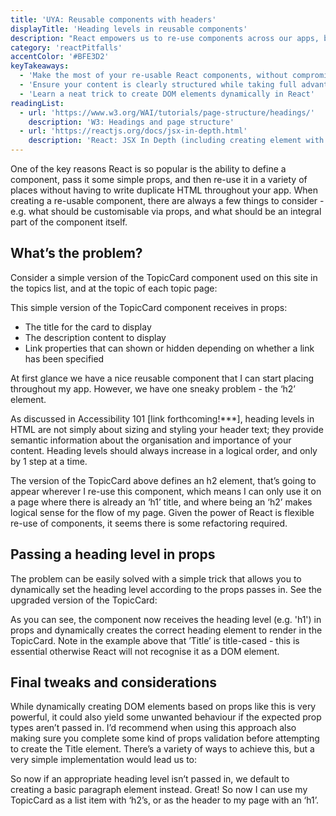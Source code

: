 ```yaml
---
title: 'UYA: Reusable components with headers'
displayTitle: 'Heading levels in reusable components'
description: "React empowers us to re-use components across our apps, but it's important to consider how component re-use could affect accessibility. This topic demonstrates an easy way to build flexible components that don't compromise heading level structure."
category: 'reactPitfalls'
accentColor: '#BFE3D2'
keyTakeaways:
  - 'Make the most of your re-usable React components, without compromising accessibility'
  - 'Ensure your content is clearly structured while taking full advantage of re-usable React compoonents'
  - 'Learn a neat trick to create DOM elements dynamically in React'
readingList:
  - url: 'https://www.w3.org/WAI/tutorials/page-structure/headings/'
    description: 'W3: Headings and page structure'
  - url: 'https://reactjs.org/docs/jsx-in-depth.html'
    description: 'React: JSX In Depth (including creating element with type chosen at runtime)'
---
```


One of the key reasons React is so popular is the ability to define a component, pass it some simple props, and then re-use it in a variety of places without having to write duplicate HTML throughout your app. When creating a re-usable component, there are always a few things to consider - e.g. what should be customisable via props, and what should be an integral part of the component itself.

## What’s the problem?

Consider a simple version of the TopicCard component used on this site in the topics list, and at the topic of each topic page:

<Gist url="https://gist.github.com/aitchiss/85de272b6e984f2d9986fd305ab8ec4b" />

This simple version of the TopicCard component receives in props:

- The title for the card to display
- The description content to display
- Link properties that can shown or hidden depending on whether a link has been specified

At first glance we have a nice reusable component that I can start placing throughout my app. However, we have one sneaky problem - the ‘h2’ element.

As discussed in Accessibility 101 [link forthcoming!***], heading levels in HTML are not simply about sizing and styling your header text; they provide semantic information about the organisation and importance of your content. Heading levels should always increase in a logical order, and only by 1 step at a time.

The version of the TopicCard above defines an h2 element, that’s going to appear wherever I re-use this component, which means I can only use it on a page where there is already an ‘h1’ title, and where being an ‘h2’ makes logical sense for the flow of my page. Given the power of React is flexible re-use of components, it seems there is some refactoring required.

## Passing a heading level in props

The problem can be easily solved with a simple trick that allows you to dynamically set the heading level according to the props passes in. See the upgraded version of the TopicCard:

<Gist url="https://gist.github.com/aitchiss/cdb5091a55af0cd0090bf746088b7f41" />

As you can see, the component now receives the heading level (e.g. 'h1') in props and dynamically creates the correct heading element to render in the TopicCard. Note in the example above that ’Title’ is title-cased - this is essential otherwise React will not recognise it as a DOM element.

## Final tweaks and considerations

While dynamically creating DOM elements based on props like this is very powerful, it could also yield some unwanted behaviour if the expected prop types aren’t passed in. I’d recommend when using this approach also making sure you complete some kind of props validation before attempting to create the Title element. There’s a variety of ways to achieve this, but a very simple implementation would lead us to:

<Gist url="https://gist.github.com/aitchiss/6bb5fc90523d6ca299155eb95b12afef" />

So now if an appropriate heading level isn’t passed in, we default to creating a basic paragraph element instead. Great! So now I can use my TopicCard as a list item with ‘h2’s, or as the header to my page with an ‘h1’.
